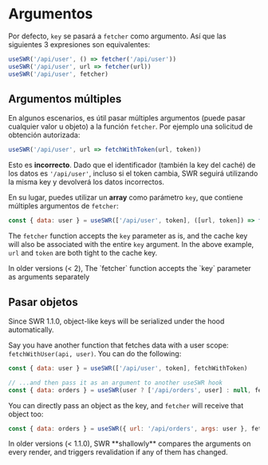 # Argumentos

Por defecto, `key` se pasará a `fetcher` como argumento. Así que las siguientes 3 expresiones son equivalentes:

```js
useSWR('/api/user', () => fetcher('/api/user'))
useSWR('/api/user', url => fetcher(url))
useSWR('/api/user', fetcher)
```

## Argumentos múltiples

En algunos escenarios, es útil pasar múltiples argumentos (puede pasar cualquier valor u objeto) a
la función `fetcher`. Por ejemplo una solicitud de obtención autorizada:

```js
useSWR('/api/user', url => fetchWithToken(url, token))
```

Esto es **incorrecto**. Dado que el identificador (también la key del caché) de los datos es `'/api/user'`, incluso si el token cambia, SWR seguirá utilizando la misma key y devolverá los datos incorrectos.

En su lugar, puedes utilizar un **array** como parámetro `key`, que contiene múltiples argumentos de `fetcher`:

```js
const { data: user } = useSWR(['/api/user', token], ([url, token]) => fetchWithToken(url, token))
```

The `fetcher` function accepts the `key` parameter as is, and the cache key will also be associated with the entire `key` argument. In the above example, `url` and `token` are both tight to the cache key.

<Callout emoji="⚠️">
  In older versions (< 2), The `fetcher` function accepts the `key` parameter as arguments separately
</Callout>

## Pasar objetos


<Callout>
  Since SWR 1.1.0, object-like keys will be serialized under the hood automatically. 
</Callout>
  
Say you have another function that fetches data with a user scope: `fetchWithUser(api, user)`. You can do the following:

```js
const { data: user } = useSWR(['/api/user', token], fetchWithToken)

// ...and then pass it as an argument to another useSWR hook
const { data: orders } = useSWR(user ? ['/api/orders', user] : null, fetchWithUser)
```

You can directly pass an object as the key, and `fetcher` will receive that object too:

```js
const { data: orders } = useSWR({ url: '/api/orders', args: user }, fetcher)
```

<Callout emoji="⚠️">
  In older versions (< 1.1.0), SWR **shallowly** compares the arguments on every render, and triggers revalidation if any of them has changed. 
</Callout>

